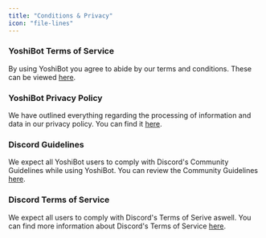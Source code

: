 ```yaml
---
title: "Conditions & Privacy"
icon: "file-lines"
---
```


### YoshiBot Terms of Service
By using YoshiBot you agree to abide by our terms and conditions. These can be viewed [here](https://dashboard.yoshibot.com/terms).

### YoshiBot Privacy Policy
We have outlined everything regarding the processing of information and data in our privacy policy. You can find it [here](https://dashboard.yoshibot.com/privacy).

### Discord Guidelines
We expect all YoshiBot users to comply with Discord's Community Guidelines while using YoshiBot. You can review the Community Guidelines [here](https://discord.com/guidelines).

### Discord Terms of Service
We expect all users to comply with Discord's Terms of Serive aswell. You can find more information about Discord's Terms of Service [here](https://discord.com/terms).